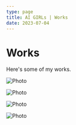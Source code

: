 ```yaml
---
type: page
title: AI GIRLs | Works
date: 2023-07-04
---
```


# Works

Here's some of my works.

<div class="center">
<Image
  src="/images/1.png"
  alt="Photo"
  width={1080}
  height={1920}
  priority
  className="next-image"
/>

<Image
  src="/images/2.png"
  alt="Photo"
  width={1080}
  height={1920}
  priority
  className="next-image"
/>

<Image
  src="/images/3.png"
  alt="Photo"
  width={1080}
  height={1920}
  priority
  className="next-image"
/>

<Image
  src="/images/4.png"
  alt="Photo"
  width={1080}
  height={1920}
  priority
  className="next-image"
/>
</div>
